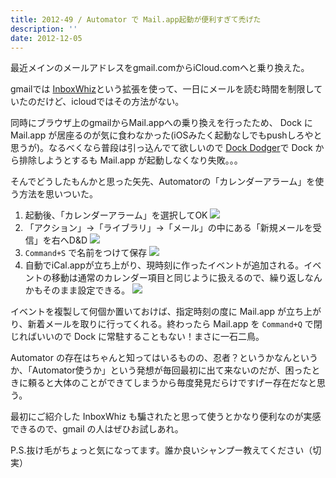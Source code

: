 ```yaml
---
title: 2012-49 / Automator で Mail.app起動が便利すぎて禿げた
description: ''
date: 2012-12-05
---
```


最近メインのメールアドレスをgmail.comからiCloud.comへと乗り換えた。

gmailでは [InboxWhiz](http://jp.techcrunch.com/archives/20121120grexits-inboxwhiz-keeps-you-from-obsessively-checking-your-gmail-by-hiding-it-from-you/)という拡張を使って、一日にメールを読む時間を制限していたのだけど、icloudではその方法がない。

同時にブラウザ上のgmailからMail.appへの乗り換えを行ったため、 Dock に Mail.app が居座るのが気に食わなかった(iOSみたく起動なしでもpushしろやと思うが)。なるべくなら普段は引っ込んでて欲しいので [Dock Dodger](http://www.moongift.jp/2008/09/dock_dodger/)で Dock から排除しようとするも Mail.app が起動しなくなり失敗。。。

そんでどうしたもんかと思った矢先、Automatorの「カレンダーアラーム」を使う方法を思いついた。


1. 起動後、「カレンダーアラーム」を選択してOK
  ![](/img/blog/2012-49/20121230194756.jpeg)
2. 「アクション」→「ライブラリ」→「メール」の中にある「新規メールを受信」を右へD&D
  ![](/img/blog/2012-49/20121230194836.jpeg)
3. `Command+S` で名前をつけて保存
  ![](/img/blog/2012-49/20121230194846.jpeg)
4. 自動でiCal.appが立ち上がり、現時刻に作ったイベントが追加される。イベントの移動は通常のカレンダー項目と同じように扱えるので、繰り返しなんかもそのまま設定できる。
  ![](/img/blog/2012-49/20121230194855.jpeg)

イベントを複製して何個か置いておけば、指定時刻の度に Mail.app が立ち上がり、新着メールを取りに行ってくれる。終わったら Mail.app を `Command+Q` で閉じればいいので Dock に常駐することもない！まさに一石二鳥。

Automator の存在はちゃんと知ってはいるものの、忍者？というかなんというか、「Automator使うか」という発想が毎回最初に出て来ないのだが、困ったときに頼ると大体のことができてしまうから毎度発見だらけですげー存在だなと思う。

最初にご紹介した InboxWhiz も騙されたと思って使うとかなり便利なのが実感できるので、gmail の人はぜひお試しあれ。

P.S.抜け毛がちょっと気になってます。誰か良いシャンプー教えてください（切実）
